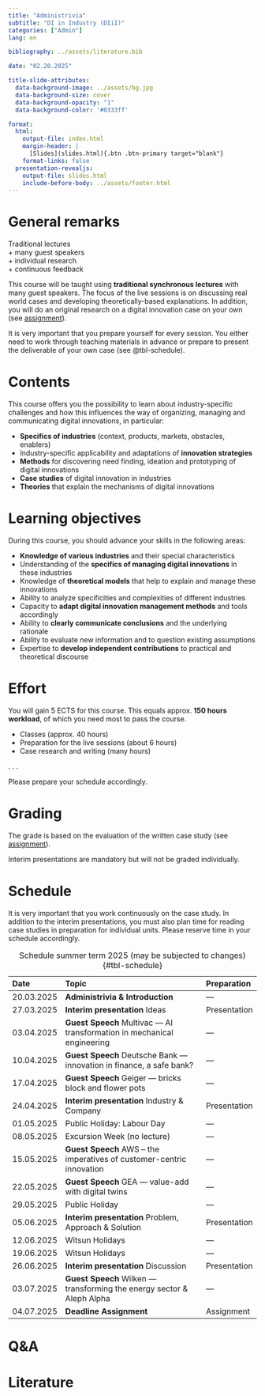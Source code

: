 ```yaml
---
title: "Administrivia"  
subtitle: "DI in Industry (DIiI)"
categories: ["Admin"]
lang: en

bibliography: ../assets/literature.bib

date: "02.20.2025"

title-slide-attributes:
  data-background-image: ../assets/bg.jpg
  data-background-size: cover
  data-background-opacity: "1"
  data-background-color: '#0333ff'

format: 
  html:
    output-file: index.html
    margin-header: | 
      [Slides](slides.html){.btn .btn-primary target="blank"}
    format-links: false       
  presentation-revealjs:
    output-file: slides.html
    include-before-body: ../assets/footer.html 
---
```


# General remarks

:::html-hidden
:::large
[Traditional lectures]{.fragment}    
[+ many guest speakers]{.fragment}     
[+ individual research]{.fragment}       
[+ continuous feedback]{.fragment}
:::
:::

:::notes
This course will be taught using **traditional synchronous lectures** with many guest speakers. The focus of the live sessions is on discussing real world cases and developing theoretically-based explanations. In addition, you will do an original research on a digital innovation case on your own (see [assignment](../assignment/)).

It is very important that you prepare yourself for every session. You either need to work through teaching materials in advance or prepare to present the deliverable of your own case (see @tbl-schedule).
:::

# Contents

This course offers you the possibility to learn about industry-specific challenges and how this influences the way of organizing, managing and communicating digital innovations, in particular:

:::incremental
- __Specifics of industries__ (context, products, markets, obstacles, enablers)
- Industry-specific applicability and adaptations of __innovation strategies__
- __Methods__ for discovering need finding, ideation and prototyping of digital innovations
- __Case studies__ of digital innovation in industries
- __Theories__ that explain the mechanisms of digital innovations
:::

# Learning objectives

During this course, you should advance your skills in the following areas:

:::incremental
- __Knowledge of various industries__ and their special characteristics 
- Understanding of the __specifics of managing digital innovations__ in these industries 
- Knowledge of __theoretical models__ that help to explain and manage these innovations
- Ability to analyze specificities and complexities of different industries 
- Capacity to __adapt digital innovation management methods__ and tools accordingly
- Ability to __clearly communicate conclusions__ and the underlying rationale
- Ability to evaluate new information and to question existing assumptions
- Expertise to __develop independent contributions__ to practical and theoretical discourse
:::

# Effort

You will gain 5 ECTS for this course. This equals approx. __150 hours workload__, of which you need most to pass the course.

:::incremental
- Classes (approx. 40 hours)
- Preparation for the live sessions (about 6 hours)
- Case research and writing (many hours)
:::

. . .

Please prepare your schedule accordingly.


# Grading

The grade is based on the evaluation of the written case study (see [assignment](../assignment/)).

Interim presentations are mandatory but will not be graded individually.

# Schedule {.scrollable .smaller}

:::notes
It is very important that you work continuously on the case study. In addition to the interim presentations, you must also plan time for reading case studies in preparation for individual units. Please reserve time in your schedule accordingly.
:::

:::column-page-right

| Date       | Topic                                                                   | Preparation      |
|:-----------|:------------------------------------------------------------------------|:-----------------|
| 20.03.2025 | **Administrivia & Introduction**                                        | —
| 27.03.2025 | **Interim presentation** Ideas                                          | Presentation
| 03.04.2025 | **Guest Speech** Multivac — AI transformation in mechanical engineering | —
| 10.04.2025 | **Guest Speech** Deutsche Bank — innovation in finance, a safe bank?    | —
| 17.04.2025 | **Guest Speech** Geiger — bricks block and flower pots                  | —
| 24.04.2025 | **Interim presentation** Industry & Company                             | Presentation
| 01.05.2025 | Public Holiday: Labour Day                                              | —
| 08.05.2025 | Excursion Week (no lecture)                                             | —
| 15.05.2025 | **Guest Speech** AWS – the imperatives of customer-centric innovation   | —
| 22.05.2025 | **Guest Speech** GEA — value-add with digital twins                     | — 
| 29.05.2025 | Public Holiday                                                          | —
| 05.06.2025 | **Interim presentation** Problem, Approach & Solution                   | Presentation
| 12.06.2025 | Witsun Holidays                                                         | —
| 19.06.2025 | Witsun Holidays                                                         | —
| 26.06.2025 | **Interim presentation** Discussion                                     | Presentation
| 03.07.2025 | **Guest Speech** Wilken — transforming the energy sector & Aleph Alpha  | —
| 04.07.2025 | **Deadline Assignment**                                                 | Assignment

: Schedule summer term 2025 (may be subjected to changes) {#tbl-schedule}

:::

# Q&A {.html-hidden .unlisted .headline-only background-image="../assets/bg.jpg"}

# Literature
::: {#refs}
:::

